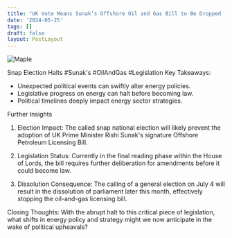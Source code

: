 ```yaml
---
title: "UK Vote Means Sunak’s Offshore Oil and Gas Bill to Be Dropped . "
date: '2024-05-25'
tags: []
draft: false
layout: PostLayout
---
```


<div className="flex justify-center">
  <div className="my-1 w-full px-2 xl:my-1 xl:w-1/2 xl:px-2">
    <img src="https://assets.bwbx.io/images/users/iqjWHBFdfxIU/iWvtSS6f5z00/v1/2000x1333.jpg" alt="Maple" className="mx-auto h-58 w-auto" />
  </div>
</div>

Snap Election Halts #Sunak's #OilAndGas #Legislation
Key Takeaways:
- Unexpected political events can swiftly alter energy policies.
- Legislative progress on energy can halt before becoming law.
- Political timelines deeply impact energy sector strategies.

Further Insights
1. Election Impact:
The called snap national election will likely prevent the adoption of UK Prime Minister Rishi Sunak's signature Offshore Petroleum Licensing Bill.

2. Legislation Status:
Currently in the final reading phase within the House of Lords, the bill requires further deliberation for amendments before it could become law.

3. Dissolution Consequence:
The calling of a general election on July 4 will result in the dissolution of parliament later this month, effectively stopping the oil-and-gas licensing bill.

Closing Thoughts:
With the abrupt halt to this critical piece of legislation, what shifts in energy policy and strategy might we now anticipate in the wake of political upheavals?
